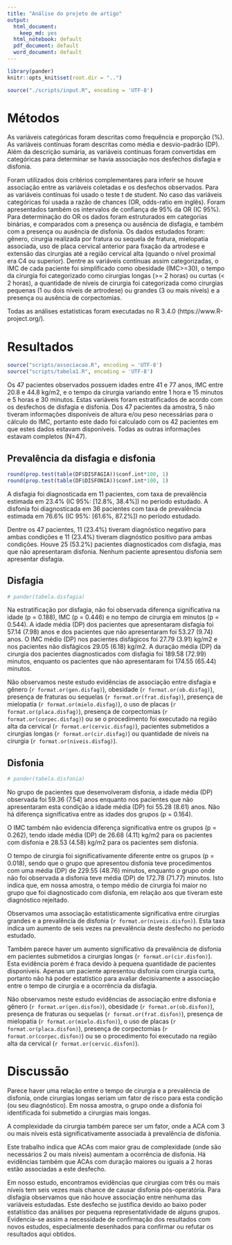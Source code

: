 ```yaml
---
title: "Análise do projeto de artigo"
output:
  html_document:
    keep_md: yes
  html_notebook: default
  pdf_document: default
  word_document: default
---
```


```r
library(pander)
knitr::opts_knit$set(root.dir = "..")
```

```r
source("./scripts/input.R", encoding = 'UTF-8')

```

# Métodos

As variáveis categóricas foram descritas como frequência e proporção (%).
As variáveis contínuas foram descritas como média e desvio-padrão (DP).
Além da descrição sumária, as variáveis contínuas foram convertidas em categóricas para determinar se havia associação nos desfechos disfagia e disfonia.

Foram utilizados dois critérios complementares para inferir se houve associação entre as variáveis coletadas e os desfechos observados.
Para as variáveis contínuas foi usado o teste t de student.
No caso das variáveis categóricas foi usada a razão de chances (OR, odds-ratio em inglês).
Foram apresentados também os intervalos de confiança de 95% da OR (IC 95%).
Para determinação do OR os dados foram estruturados em categorias binárias, e comparados com a presença ou ausência de disfagia, e também com a presença ou ausência de disfonia.
Os dados estudados foram: gênero, cirurgia realizada por fratura ou sequela de fratura, mielopatia associada, uso de placa cervical anterior para fixação da artrodese e extensão das cirurgias até a região cervical alta (quando o nível proximal era C4 ou superior).
Dentre as variáveis contínuas assim categorizadas, o IMC de cada paciente foi simplificado como obesidade (IMC>=30), o tempo da cirurgia foi categorizado como cirurgias longas (>= 2 horas) ou curtas (< 2 horas), a quantidade de níveis de cirurgia foi categorizada como cirurgias pequenas (1 ou dois níveis de artrodese) ou grandes (3 ou mais níveis) e a presença ou ausência de corpectomias.

Todas as análises estatísticas foram executadas no R 3.4.0 (https://www.R-project.org/).

# Resultados

```r
source("scripts/associacao.R", encoding = 'UTF-8')
source("scripts/tabela1.R", encoding = 'UTF-8')
```

Os 47 pacientes observados possuem idades entre 41 e 77 anos, IMC entre 20.8 e 44.8 kg/m2, e o tempo da cirurgia variando entre 1 hora e 15 minutos e 5 horas e 30 minutos.
Estas variáveis foram estratificados de acordo com os desfechos de disfagia e disfonia.
Dos 47 pacientes da amostra, 5 não tiveram informações disponíveis de altura e/ou peso necessárias para o cálculo do IMC, portanto este dado foi calculado com os 42 pacientes em que estes dados estavam disponíveis.
Todas as outras informações estavam completos (N=47).

## Prevalência da disfagia e disfonia

```r
round(prop.test(table(DF$DISFAGIA))$conf.int*100, 1)
round(prop.test(table(DF$DISFONIA))$conf.int*100, 1)
```

A disfagia foi diagnosticada em 11 pacientes, com taxa de prevalência estimada em 23.4% (IC 95%: [12.8%, 38.4%]) no período estudado.
A disfonia foi diagnosticada em 36 pacientes com taxa de prevalência estimada em 76.6% (IC 95%: [61.6%, 87.2%]) no período estudado.

Dentre os 47 pacientes, 11 (23.4%) tiveram diagnóstico negativo para ambas condições e 11 (23.4%) tiveram diagnóstico positivo para ambas condições.
Houve 25 (53.2%) pacientes diagnosticados com disfagia, mas que não apresentaram disfonia.
Nenhum paciente apresentou disfonia sem apresentar disfagia.

## Disfagia

```r
# pander(tabela.disfagia)
```

Na estratificação por disfagia, não foi observada diferença significativa na idade (p = 0.188), IMC (p = 0.446) e no tempo de cirurgia em minutos (p = 0.544).
A idade média (DP) dos pacientes que apresentaram disfagia foi 57.14 (7.98) anos e dos pacientes que não apresentaram foi 53.27 (9.74) anos.
O IMC médio (DP) nos pacientes disfágicos foi 27.79 (3.91) kg/m2 e nos pacientes não disfágicos 29.05 (6.18) kg/m2.
A duração média (DP) da cirurgia dos pacientes diagnosticados com disfagia foi 189.58 (72.99) minutos, enquanto os pacientes que não apresentaram foi 174.55 (65.44) minutos.

Não observamos neste estudo evidências de associação entre disfagia e
gênero (`r format.or(gen.disfag) `),
obesidade (`r format.or(ob.disfag)`),
presença de fraturas ou sequelas (`r format.or(frat.disfag)`),
presença de mielopatia (`r format.or(mielo.disfag)`),
o uso de placas (`r format.or(placa.disfag)`),
presença de corpectomias (`r format.or(corpec.disfag)`)
ou
se o procedimento foi executado na região alta da cervical (`r format.or(cervic.disfag)`),
pacientes submetidos a cirurgias longas (`r format.or(cir.disfag)`) ou
quantidade de níveis na cirurgia (`r format.or(niveis.disfag)`).

## Disfonia

```r
# pander(tabela.disfonia)
```

No grupo de pacientes que desenvolveram disfonia, a idade média (DP) observada foi 59.36 (7.54) anos enquanto nos pacientes que não apresentaram esta condição a idade média (DP) foi 55.28 (8.61) anos.
Não há diferença significativa entre as idades dos grupos (p = 0.164).

O IMC também não evidencia diferença significativa entre os grupos (p = 0.262), tendo idade média (DP) de 26.68 (4.11) kg/m2 para os pacientes com disfonia e 28.53 (4.58) kg/m2 para os pacientes sem disfonia.

O tempo de cirurgia foi significativamente diferente entre os grupos (p = 0.018), sendo que o grupo que apresentou disfonia teve procedimentos com uma média (DP) de 229.55 (48.76) minutos, enquanto o grupo onde não foi observada a disfonia teve média (DP) de 172.78 (71.77) minutos.
Isto indica que, em nossa amostra, o tempo médio de cirurgia foi maior no grupo que foi diagnosticado com disfonia, em relação aos que tiveram este diagnóstico rejeitado.

Observamos uma associação estatisticamente significativa entre cirurgias grandes e a prevalência de disfonia (`r format.or(niveis.disfon)`).
Esta taxa indica um aumento de seis vezes na prevalência deste desfecho no período estudado.

Também parece haver um aumento significativo da prevalência de disfonia em pacientes submetidos a cirurgias longas (`r format.or(cir.disfon)`).
Esta evidência porém é fraca devido à pequena quantidade de pacientes disponíveis.
Apenas um paciente apresentou disfonia com cirurgia curta, portanto não há poder estatístico para avaliar decisivamente a associação entre o tempo de cirurgia e a ocorrência da disfagia.

Não observamos neste estudo evidências de associação entre disfonia e
gênero (`r format.or(gen.disfon) `),
obesidade (`r format.or(ob.disfon)`),
presença de fraturas ou sequelas (`r format.or(frat.disfon)`),
presença de mielopatia (`r format.or(mielo.disfon)`),
o uso de placas (`r format.or(placa.disfon)`),
presença de corpectomias (`r format.or(corpec.disfon)`)
ou
se o procedimento foi executado na região alta da cervical (`r format.or(cervic.disfon)`).

# Discussão

Parece haver uma relação entre o tempo de cirurgia e a prevalência de disfonia, onde cirurgias longas seriam um fator de risco para esta condição (ou seu diagnóstico).
Em nossa amostra, o grupo onde a disfonia foi identificada foi submetido a cirurgias mais longas.

A complexidade da cirurgia também parece ser um fator, onde a ACA com 3 ou mais níveis está significativamente associada à prevalência de disfonia.

Este trabalho indica que ACAs com maior grau de complexidade (onde são necessários 2 ou mais níveis) aumentam a ocorrência de disfonia.
Há evidências também que ACAs com duração maiores ou iguais a 2 horas estão associadas a este desfecho.

Em nosso estudo, encontramos evidências que cirurgias com três ou mais níveis tem seis vezes mais chance de causar disfonia pós-operatória.
Para disfagia observamos que não houve associação entre nenhuma das variáveis estudadas.
Este desfecho se justifica devido ao baixo poder estatístico das análises por pequena representatividade de alguns grupos.
Evidencia-se assim a necessidade de confirmação dos resultados com novos estudos, especialmente
desenhados para confirmar ou refutar os resultados aqui obtidos.
